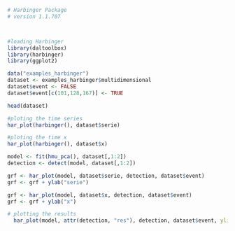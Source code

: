 ```r
# Harbinger Package
# version 1.1.707



#loading Harbinger
library(daltoolbox)
library(harbinger) 
library(ggplot2)
```

```r
data("examples_harbinger")
dataset <- examples_harbinger$multidimensional
dataset$event <- FALSE
dataset$event[c(101,128,167)] <- TRUE
```

```r
head(dataset)
```

```r
#ploting the time series
har_plot(harbinger(), dataset$serie)
```

```r
#ploting the time x
har_plot(harbinger(), dataset$x)
```

```r
model <- fit(hmu_pca(), dataset[,1:2])
detection <- detect(model, dataset[,1:2])
```

```r
grf <- har_plot(model, dataset$serie, detection, dataset$event)
grf <- grf + ylab("serie")

```

```r
grf <- har_plot(model, dataset$x, detection, dataset$event)
grf <- grf + ylab("x")

```

```r
# plotting the results
  har_plot(model, attr(detection, "res"), detection, dataset$event, yline = attr(detection, "threshold"))
  
```
